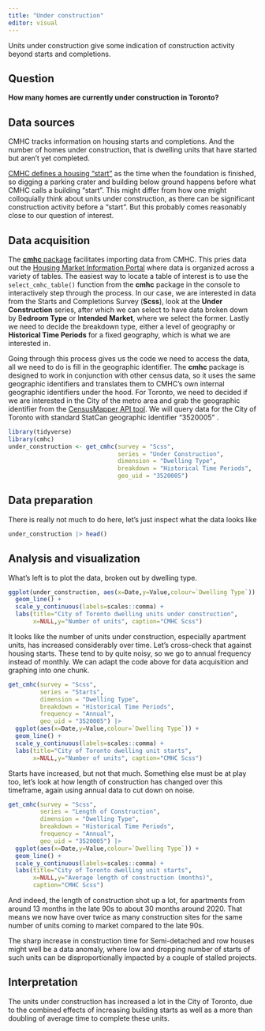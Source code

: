 ```yaml
---
title: "Under construction"
editor: visual
---
```


Units under construction give some indication of construction activity beyond starts and completions.

## Question

**How many homes are currently under construction in Toronto?**

## Data sources

CMHC tracks information on housing starts and completions. And the number of homes under construction, that is dwelling units that have started but aren't yet completed.

[CMHC defines a housing "start"](https://www.cmhc-schl.gc.ca/en/professionals/housing-markets-data-and-research/housing-research/surveys/methods/methodologies-starts-completions-market-absorption-survey) as the time when the foundation is finished, so digging a parking crater and building below ground happens before what CMHC calls a building "start". This might differ from how one might colloquially think about units under construction, as there can be significant construction activity before a "start". But this probably comes reasonably close to our question of interest.

## Data acquisition

The [**cmhc** package](https://mountainmath.github.io/cmhc/) facilitates importing data from CMHC. This pries data out the [Housing Market Information Portal](https://www03.cmhc-schl.gc.ca/hmip-pimh/en) where data is organized across a variety of tables. The easiest way to locate a table of interest is to use the `select_cmhc_table()` function from the **cmhc** package in the console to interactively step through the process. In our case, we are interested in data from the Starts and Completions Survey (**Scss**), look at the **Under Construction** series, after which we can select to have data broken down by B**edroom Type** or I**ntended Market**, where we select the former. Lastly we need to decide the breakdown type, either a level of geography or **Historical Time Periods** for a fixed geography, which is what we are interested in.

Going through this process gives us the code we need to access the data, all we need to do is fill in the geographic identifier. The **cmhc** package is designed to work in conjunction with other census data, so it uses the same geographic identifiers and translates them to CMHC's own internal geographic identifiers under the hood. For Toronto, we need to decided if we are interested in the City of the metro area and grab the geographic identifier from the [CensusMapper API tool](https://censusmapper.ca/api/). We will query data for the City of Toronto with standard StatCan geographic identifier "3520005" .

```r
library(tidyverse)
library(cmhc)
under_construction <- get_cmhc(survey = "Scss", 
                               series = "Under Construction", 
                               dimension = "Dwelling Type", 
                               breakdown = "Historical Time Periods", 
                               geo_uid = "3520005") 
```

## Data preparation

There is really not much to do here, let's just inspect what the data looks like

```r
under_construction |> head()
```

## Analysis and visualization

What's left is to plot the data, broken out by dwelling type.

```r
ggplot(under_construction, aes(x=Date,y=Value,colour=`Dwelling Type`)) +
  geom_line() +
  scale_y_continuous(labels=scales::comma) +
  labs(title="City of Toronto dwelling units under construction",
       x=NULL,y="Number of units", caption="CMHC Scss")
```

It looks like the number of units under construction, especially apartment units, has increased considerably over time. Let's cross-check that against housing starts. These tend to by quite noisy, so we go to annual frequency instead of monthly. We can adapt the code above for data acquisition and graphing into one chunk.

```r
get_cmhc(survey = "Scss", 
         series = "Starts", 
         dimension = "Dwelling Type", 
         breakdown = "Historical Time Periods", 
         frequency = "Annual",
         geo_uid = "3520005") |>
  ggplot(aes(x=Date,y=Value,colour=`Dwelling Type`)) +
  geom_line() +
  scale_y_continuous(labels=scales::comma) +
  labs(title="City of Toronto dwelling unit starts",
       x=NULL,y="Number of units", caption="CMHC Scss")
```

Starts have increased, but not that much. Something else must be at play too, let's look at how length of construction has changed over this timeframe, again using annual data to cut down on noise.

```r
get_cmhc(survey = "Scss", 
         series = "Length of Construction", 
         dimension = "Dwelling Type", 
         breakdown = "Historical Time Periods", 
         frequency = "Annual",
         geo_uid = "3520005") |>
  ggplot(aes(x=Date,y=Value,colour=`Dwelling Type`)) +
  geom_line() +
  scale_y_continuous(labels=scales::comma) +
  labs(title="City of Toronto dwelling unit starts",
       x=NULL,y="Average length of construction (months)",
       caption="CMHC Scss")
```

And indeed, the length of construction shot up a lot, for apartments from around 13 months in the late 90s to about 30 months around 2020. That means we now have over twice as many construction sites for the same number of units coming to market compared to the late 90s.

The sharp increase in construction time for Semi-detached and row houses might well be a data anomaly, where low and dropping number of starts of such units can be disproportionally impacted by a couple of stalled projects.

## Interpretation

The units under construction has increased a lot in the City of Toronto, due to the combined effects of increasing building starts as well as a more than doubling of average time to complete these units.
